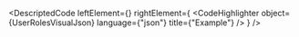 
<DescriptedCode
  leftElement={<UserRolesDesc />}
  rightElement={
    <CodeHighlighter
      object={UserRolesVisualJson}
      language={"json"}
      title={"Example"}
    />
  }
/>
